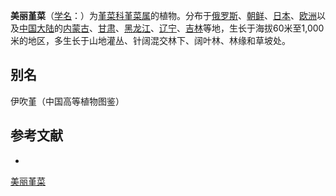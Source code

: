 {{Speciesbox
| name = 美丽堇菜
| status = 
| status_system = 
| image =
| genus = Viola
| species =  mirabilis
| authority = L.
}}

'''美丽堇菜'''（[[学名|学名]]：{{lang|la|''Viola mirabilis''}}）为[[堇菜科|堇菜科]][[堇菜属|堇菜属]]的植物。分布于[[俄罗斯|俄罗斯]]、[[朝鲜|朝鲜]]、[[日本|日本]]、[[欧洲|欧洲]]以及[[中国大陆|中国大陆]]的[[内蒙古|内蒙古]]、[[甘肃|甘肃]]、[[黑龙江|黑龙江]]、[[辽宁|辽宁]]、[[吉林|吉林]]等地，生长于海拔60米至1,000米的地区，多生长于山地灌丛、针阔混交林下、阔叶林、林缘和草坡处。

== 别名 ==
伊吹堇（中国高等植物图鉴）

== 参考文献 ==
<div class="references-small">
* {{cite web| url =http://www.bioinfo.cn/db05/KmzwSpecies.php?action=view&id=23034| title =美丽堇菜| work =《中国高等植物数据库全库》| publisher =中国科学院微生物研究所| author =昆明植物研究所| accessdate =2009-02-25| deadurl =yes| archiveurl =https://web.archive.org/web/20160305015202/http://www.bioinfo.cn/db05/KmzwSpecies.php?action=view&id=23034| archivedate =2016-03-05}}
</div>
{{Taxonbar|from=Q161627}}

[[Category:堇菜属|美丽堇菜]]


{{植物小作品}}